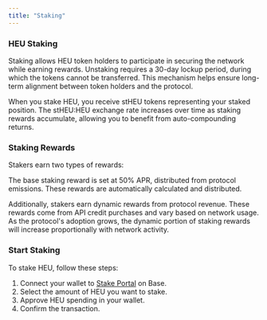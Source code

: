 ```yaml
---
title: "Staking"
---
```


### HEU Staking

Staking allows HEU token holders to participate in securing the network while earning rewards. Unstaking requires a 30-day lockup period, during which the tokens cannot be transferred. This mechanism helps ensure long-term alignment between token holders and the protocol.

When you stake HEU, you receive stHEU tokens representing your staked position. The stHEU:HEU exchange rate increases over time as staking rewards accumulate, allowing you to benefit from auto-compounding returns.

### Staking Rewards

Stakers earn two types of rewards:

The base staking reward is set at 50% APR, distributed from protocol emissions. These rewards are automatically calculated and distributed.

Additionally, stakers earn dynamic rewards from protocol revenue. These rewards come from API credit purchases and vary based on network usage. As the protocol's adoption grows, the dynamic portion of staking rewards will increase proportionally with network activity.

### Start Staking

To stake HEU, follow these steps:

1. Connect your wallet to [Stake Portal](https://heurist.ai/stake) on Base.
2. Select the amount of HEU you want to stake.
3. Approve HEU spending in your wallet.
4. Confirm the transaction.
